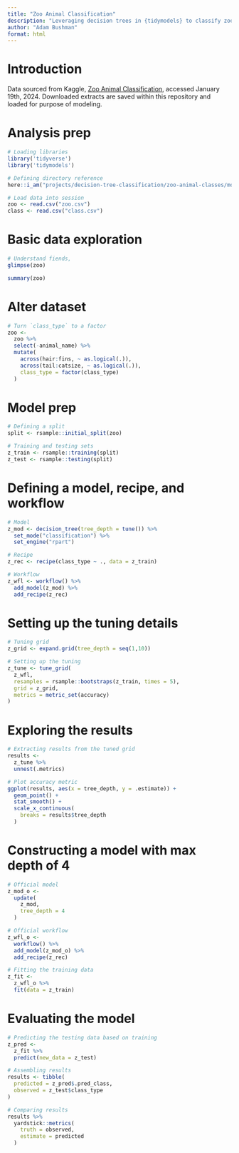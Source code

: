 ```yaml
---
title: "Zoo Animal Classification"
description: "Leveraging decision trees in {tidymodels} to classify zoo animals"
author: "Adam Bushman"
format: html
---
```



# Introduction

Data sourced from Kaggle,
[Zoo Animal Classification](https://www.kaggle.com/datasets/uciml/zoo-animal-classification/data), accessed January 19th, 2024. Downloaded extracts are saved within this repository and loaded for purpose of modeling.


# Analysis prep

```r

# Loading libraries
library('tidyverse')
library('tidymodels')

```

```r

# Defining directory reference
here::i_am("projects/decision-tree-classification/zoo-animal-classes/model.qmd")

# Load data into session
zoo <- read.csv("zoo.csv")
class <- read.csv("class.csv")

```


# Basic data exploration

```r

# Understand fiends, 
glimpse(zoo)

summary(zoo)

```

# Alter dataset

```r

# Turn `class_type` to a factor
zoo <- 
  zoo %>%
  select(-animal_name) %>%
  mutate(
    across(hair:fins, ~ as.logical(.)), 
    across(tail:catsize, ~ as.logical(.)), 
    class_type = factor(class_type)
  )

```


# Model prep

```r

# Defining a split
split <- rsample::initial_split(zoo)

# Training and testing sets
z_train <- rsample::training(split)
z_test <- rsample::testing(split)

```

# Defining a model, recipe, and workflow

```r

# Model
z_mod <- decision_tree(tree_depth = tune()) %>%
  set_mode("classification") %>%
  set_engine("rpart")

# Recipe
z_rec <- recipe(class_type ~ ., data = z_train)

# Workflow
z_wfl <- workflow() %>%
  add_model(z_mod) %>%
  add_recipe(z_rec)

```

# Setting up the tuning details

```r

# Tuning grid
z_grid <- expand.grid(tree_depth = seq(1,10))

# Setting up the tuning
z_tune <- tune_grid(
  z_wfl, 
  resamples = rsample::bootstraps(z_train, times = 5), 
  grid = z_grid, 
  metrics = metric_set(accuracy)
)

```


# Exploring the results

```r

# Extracting results from the tuned grid
results <- 
  z_tune %>%
  unnest(.metrics)

# Plot accuracy metric
ggplot(results, aes(x = tree_depth, y = .estimate)) +
  geom_point() +
  stat_smooth() +
  scale_x_continuous(
    breaks = results$tree_depth
  )

```

# Constructing a model with max depth of 4

```r

# Official model
z_mod_o <- 
  update(
    z_mod, 
    tree_depth = 4
  )

# Official workflow
z_wfl_o <- 
  workflow() %>% 
  add_model(z_mod_o) %>% 
  add_recipe(z_rec)

# Fitting the training data
z_fit <-
  z_wfl_o %>%
  fit(data = z_train)

```

# Evaluating the model

```r

# Predicting the testing data based on training
z_pred <- 
  z_fit %>%
  predict(new_data = z_test)

# Assembling results 
results <- tibble(
  predicted = z_pred$.pred_class, 
  observed = z_test$class_type
)

# Comparing results
results %>%
  yardstick::metrics(
    truth = observed, 
    estimate = predicted
  )

```
